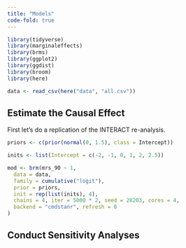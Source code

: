 ```yaml
---
title: "Models"
code-fold: true
---
```


```r

library(tidyverse)
library(marginaleffects)
library(brms)
library(ggplot2)
library(ggdist)
library(broom)
library(here)

data <- read_csv(here("data", "all.csv"))


```

## Estimate the Causal Effect

First let's do a replication of the INTERACT re-analysis.

```r


priors <- c(prior(normal(0, 1.5), class = Intercept))

inits <- list(Intercept = c(-2, -1, 0, 1, 2, 2.5))

mod <- brm(mrs_90 ~ 1,
  data = data,
  family = cumulative("logit"),
  prior = priors,
  init = rep(list(inits), 4),
  chains = 4, iter = 5000 * 2, seed = 28203, cores = 4,
  backend = "cmdstanr", refresh = 0
)


```

## Conduct Sensitivity Analyses


